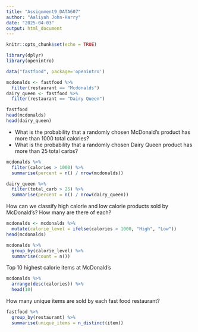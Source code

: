 ```yaml
---
title: "Assignment9_DATA607"
author: "Aaliyah John-Harry"
date: "2025-04-03"
output: html_document
---
```


```r
knitr::opts_chunk$set(echo = TRUE)
```


```r
library(dplyr)
library(openintro)
```


```r
data("fastfood", package='openintro')

mcdonalds <- fastfood %>%
  filter(restaurant == "Mcdonalds")
dairy_queen <- fastfood %>%
  filter(restaurant == "Dairy Queen")

fastfood
head(mcdonalds)
head(dairy_queen)
```
- What is the probability that a randomly chosen McDonald's product has more than 1000 total calories?
- What is the probability that a randomly chosen Dairy Queen product has more than 25 total carbs?

```r
mcdonalds %>% 
  filter(calories > 1000) %>%
  summarise(percent = n() / nrow(mcdonalds))

```
```r
dairy_queen %>% 
  filter(total_carb > 25) %>%
  summarise(percent = n() / nrow(dairy_queen))
```
How can we classify high calorie and low calorie products sold by McDonald's? 
How many are there of each?
```r
mcdonalds <- mcdonalds %>%
  mutate(calorie_level = ifelse(calories > 1000, "High", "Low"))
head(mcdonalds)
```

```r
mcdonalds %>%
  group_by(calorie_level) %>%
  summarise(count = n())
```
Top 10 highest calorie items at McDonald's
```r
mcdonalds %>%
  arrange(desc(calories)) %>%
  head(10)
```
How many unique items are sold by each fast food restaurant?
```r
fastfood %>%
  group_by(restaurant) %>%
  summarise(unique_items = n_distinct(item))
```
